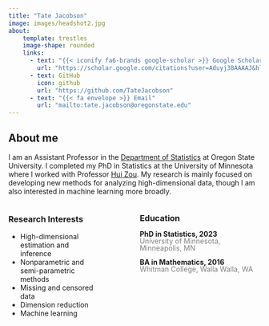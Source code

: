```yaml
---
title: "Tate Jacobson"
image: images/headshot2.jpg
about:
    template: trestles
    image-shape: rounded
    links: 
      - text: "{{< iconify fa6-brands google-scholar >}} Google Scholar"
        url: "https://scholar.google.com/citations?user=Aduyj38AAAAJ&hl=en"
      - text: GitHub
        icon: github
        url: "https://github.com/TateJacobson"
      - text: "{{< fa envelope >}} Email"
        url: "mailto:tate.jacobson@oregonstate.edu"
---
```


## About me  
I am an Assistant Professor in the [Department of Statistics](https://stat.oregonstate.edu/) at Oregon State University.
I completed my PhD in Statistics at the University of Minnesota where I worked with Professor [Hui Zou](https://sites.google.com/view/huizoustat/bio).
My research is mainly focused on developing new methods for analyzing high-dimensional data, though I am also interested in machine learning more broadly.

::: columns
::: {.column width="40%"}
### Research Interests  
-   High-dimensional estimation and inference
-   Nonparametric and semi-parametric methods
-   Missing and censored data
-   Dimension reduction
-   Machine learning
:::
::: {.column width=10%}

:::
::: {.column width="40%" style="line-height:1"}
### Education

**PhD in Statistics, 2023**  
[University of Minnesota, Minneapolis, MN]{style="color: grey;"}
  
**BA in Mathematics, 2016**  
[Whitman College, Walla Walla, WA]{style="color: grey;"}

:::
:::

